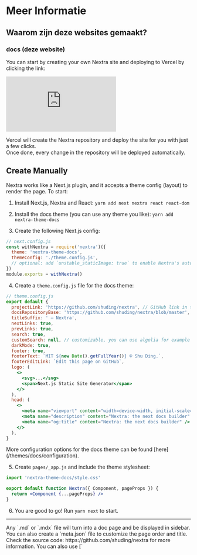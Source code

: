 # Meer Informatie

## Waarom zijn deze websites gemaakt?

### docs (deze website)



You can start by creating your own Nextra site and deploying to Vercel by clicking the link:

[![](https://www.freepik.com/premium-vector/click-yellow-button-with-arrow-pointer-clicking_15518744.htm#query=button&position=14&from_view=keyword)](https://vercel.com/new/clone?demo-description=Markdown%20powered%20docs%20site.%20Built%20with%20Next.js.&demo-image=https%3A%2F%2Fnextra.vercel.app%2Fdemo.png&demo-title=Documentation%20Starter%20Kit&demo-url=https%3A%2F%2Fnextra.vercel.app%2F&project-name=nextjs-docs&repository-name=nextjs-docs&s=https%3A%2F%2Fgithub.com%2Fshuding%2Fnextra&from=templates)

Vercel will create the Nextra repository and deploy the site for you with just a few clicks.  
Once done, every change in the repository will be deployed automatically.

## Create Manually

Nextra works like a Next.js plugin, and it accepts a theme config (layout) to render the page. To start:

1. Install Next.js, Nextra and React: `yarn add next nextra react react-dom`

2. Install the docs theme (you can use any theme you like): `yarn add nextra-theme-docs`

3. Create the following Next.js config:

```jsx
// next.config.js
const withNextra = require('nextra')({
  theme: 'nextra-theme-docs',
  themeConfig: './theme.config.js',
  // optional: add `unstable_staticImage: true` to enable Nextra's auto image import
})
module.exports = withNextra()
```

4. Create a `theme.config.js` file for the docs theme:

```jsx
// theme.config.js
export default {
  projectLink: 'https://github.com/shuding/nextra', // GitHub link in the navbar
  docsRepositoryBase: 'https://github.com/shuding/nextra/blob/master', // base URL for the docs repository
  titleSuffix: ' – Nextra',
  nextLinks: true,
  prevLinks: true,
  search: true,
  customSearch: null, // customizable, you can use algolia for example
  darkMode: true,
  footer: true,
  footerText: `MIT ${new Date().getFullYear()} © Shu Ding.`,
  footerEditLink: `Edit this page on GitHub`,
  logo: (
    <>
      <svg>...</svg>
      <span>Next.js Static Site Generator</span>
    </>
  ),
  head: (
    <>
      <meta name="viewport" content="width=device-width, initial-scale=1.0" />
      <meta name="description" content="Nextra: the next docs builder" />
      <meta name="og:title" content="Nextra: the next docs builder" />
    </>
  ),
}
```


<Callout>
  More configuration options for the docs theme can be found
  [here](/themes/docs/configuration).
</Callout>

5. Create `pages/_app.js` and include the theme stylesheet:

```jsx
import 'nextra-theme-docs/style.css'

export default function Nextra({ Component, pageProps }) {
  return <Component {...pageProps} />
}
```

6. You are good to go! Run `yarn next` to start.

---

<span id="sidebar-and-anchor-links" />
<Callout>
  Any `.md` or `.mdx` file will turn into a doc page and be displayed in
  sidebar. You can also create a `meta.json` file to customize the page order
  and title. <br /> Check the source code: https://github.com/shuding/nextra for
  more information.
</Callout>

<Callout>
You can also use [`<style jsx>`](https://nextjs.org/docs/basic-features/built-in-css-support#css-in-js) to style elements inside `theme.config.js`.
</Callout>
